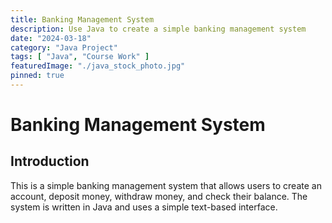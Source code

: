 ```yaml
---
title: Banking Management System
description: Use Java to create a simple banking management system
date: "2024-03-18"
category: "Java Project"
tags: [ "Java", "Course Work" ]
featuredImage: "./java_stock_photo.jpg"
pinned: true
---
```


# Banking Management System

## Introduction

This is a simple banking management system that allows users to create an account, deposit money, withdraw money, and check their balance. The system is written in Java and uses a simple text-based interface.

